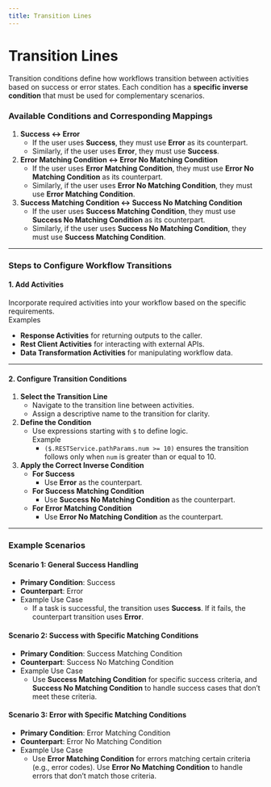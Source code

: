 ```yaml
---
title: Transition Lines
---
```


# Transition Lines

Transition conditions define how workflows transition between activities based on success or error states. Each condition has a **specific inverse condition** that must be used for complementary scenarios.

### **Available Conditions and Corresponding Mappings**

1. **Success ↔ Error**
   * If the user uses **Success**, they must use **Error** as its counterpart.
   * Similarly, if the user uses **Error**, they must use **Success**.
2. **Error Matching Condition ↔ Error No Matching Condition**
   * If the user uses **Error Matching Condition**, they must use **Error No Matching Condition** as its counterpart.
   * Similarly, if the user uses **Error No Matching Condition**, they must use **Error Matching Condition**.
3. **Success Matching Condition ↔ Success No Matching Condition**
   * If the user uses **Success Matching Condition**, they must use **Success No Matching Condition** as its counterpart.
   * Similarly, if the user uses **Success No Matching Condition**, they must use **Success Matching Condition**.

***

### **Steps to Configure Workflow Transitions**

#### **1. Add Activities**

Incorporate required activities into your workflow based on the specific requirements.\
Examples

* **Response Activities** for returning outputs to the caller.
* **Rest Client Activities** for interacting with external APIs.
* **Data Transformation Activities** for manipulating workflow data.

***

#### **2. Configure Transition Conditions**

1. **Select the Transition Line**
   * Navigate to the transition line between activities.
   * Assign a descriptive name to the transition for clarity.
2. **Define the Condition**
   * Use expressions starting with `$` to define logic.\
     Example
     * `($.RESTService.pathParams.num >= 10)` ensures the transition follows only when `num` is greater than or equal to 10.
3. **Apply the Correct Inverse Condition**
   * **For Success**
     * Use **Error** as the counterpart.
   * **For Success Matching Condition**
     * Use **Success No Matching Condition** as the counterpart.
   * **For Error Matching Condition**
     * Use **Error No Matching Condition** as the counterpart.

***

### **Example Scenarios**

#### **Scenario 1: General Success Handling**

* **Primary Condition**: Success
* **Counterpart**: Error
* Example Use Case
  * If a task is successful, the transition uses **Success**. If it fails, the counterpart transition uses **Error**.

#### **Scenario 2: Success with Specific Matching Conditions**

* **Primary Condition**: Success Matching Condition
* **Counterpart**: Success No Matching Condition
* Example Use Case
  * Use **Success Matching Condition** for specific success criteria, and **Success No Matching Condition** to handle success cases that don’t meet these criteria.

#### **Scenario 3: Error with Specific Matching Conditions**

* **Primary Condition**: Error Matching Condition
* **Counterpart**: Error No Matching Condition
* Example Use Case
  * Use **Error Matching Condition** for errors matching certain criteria (e.g., error codes). Use **Error No Matching Condition** to handle errors that don’t match those criteria.
